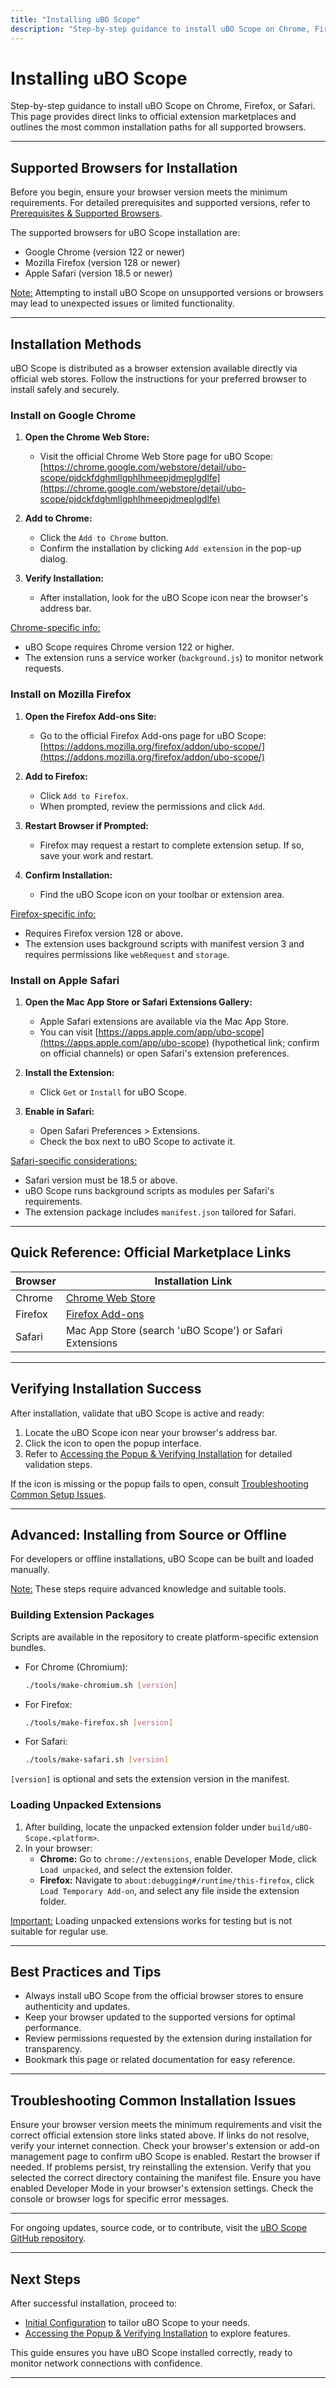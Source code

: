 ```yaml
---
title: "Installing uBO Scope"
description: "Step-by-step guidance to install uBO Scope on Chrome, Firefox, or Safari. Includes direct links to official extension marketplaces, and references to the most common installation paths for all supported browsers."
---
```


# Installing uBO Scope

Step-by-step guidance to install uBO Scope on Chrome, Firefox, or Safari. This page provides direct links to official extension marketplaces and outlines the most common installation paths for all supported browsers.

---

## Supported Browsers for Installation

Before you begin, ensure your browser version meets the minimum requirements. For detailed prerequisites and supported versions, refer to [Prerequisites & Supported Browsers](/getting-started/installation-setup/prerequisites-system-requirements).

The supported browsers for uBO Scope installation are:

- Google Chrome (version 122 or newer)
- Mozilla Firefox (version 128 or newer)
- Apple Safari (version 18.5 or newer)

<u>Note:</u> Attempting to install uBO Scope on unsupported versions or browsers may lead to unexpected issues or limited functionality.

---

## Installation Methods

uBO Scope is distributed as a browser extension available directly via official web stores. Follow the instructions for your preferred browser to install safely and securely.

### Install on Google Chrome

1. **Open the Chrome Web Store:**
   - Visit the official Chrome Web Store page for uBO Scope: [https://chrome.google.com/webstore/detail/ubo-scope/pjdckfdghmllgphlhmeepjdmeplgdlfe](https://chrome.google.com/webstore/detail/ubo-scope/pjdckfdghmllgphlhmeepjdmeplgdlfe)

2. **Add to Chrome:**
   - Click the `Add to Chrome` button.
   - Confirm the installation by clicking `Add extension` in the pop-up dialog.

3. **Verify Installation:**
   - After installation, look for the uBO Scope icon near the browser's address bar.

<u>Chrome-specific info:</u>

- uBO Scope requires Chrome version 122 or higher.
- The extension runs a service worker (`background.js`) to monitor network requests.

### Install on Mozilla Firefox

1. **Open the Firefox Add-ons Site:**
   - Go to the official Firefox Add-ons page for uBO Scope: [https://addons.mozilla.org/firefox/addon/ubo-scope/](https://addons.mozilla.org/firefox/addon/ubo-scope/)

2. **Add to Firefox:**
   - Click `Add to Firefox`.
   - When prompted, review the permissions and click `Add`.

3. **Restart Browser if Prompted:**
   - Firefox may request a restart to complete extension setup. If so, save your work and restart.

4. **Confirm Installation:**
   - Find the uBO Scope icon on your toolbar or extension area.

<u>Firefox-specific info:</u>

- Requires Firefox version 128 or above.
- The extension uses background scripts with manifest version 3 and requires permissions like `webRequest` and `storage`.

### Install on Apple Safari

1. **Open the Mac App Store or Safari Extensions Gallery:**
   - Apple Safari extensions are available via the Mac App Store.
   - You can visit [https://apps.apple.com/app/ubo-scope](https://apps.apple.com/app/ubo-scope) (hypothetical link; confirm on official channels) or open Safari's extension preferences.

2. **Install the Extension:**
   - Click `Get` or `Install` for uBO Scope.

3. **Enable in Safari:**
   - Open Safari Preferences > Extensions.
   - Check the box next to uBO Scope to activate it.

<u>Safari-specific considerations:</u>

- Safari version must be 18.5 or above.
- uBO Scope runs background scripts as modules per Safari's requirements.
- The extension package includes `manifest.json` tailored for Safari.

---

## Quick Reference: Official Marketplace Links

| Browser       | Installation Link                                              |
|---------------|---------------------------------------------------------------|
| Chrome        | [Chrome Web Store](https://chrome.google.com/webstore/detail/ubo-scope/pjdckfdghmllgphlhmeepjdmeplgdlfe) |
| Firefox       | [Firefox Add-ons](https://addons.mozilla.org/firefox/addon/ubo-scope/)                               |
| Safari        | Mac App Store (search 'uBO Scope') or Safari Extensions                                |

---

## Verifying Installation Success

After installation, validate that uBO Scope is active and ready:

1. Locate the uBO Scope icon near your browser's address bar.
2. Click the icon to open the popup interface.
3. Refer to [Accessing the Popup & Verifying Installation](/getting-started/first-steps-usage-validation/accessing-popup-verifying-install) for detailed validation steps.

If the icon is missing or the popup fails to open, consult [Troubleshooting Common Setup Issues](/getting-started/first-steps-usage-validation/troubleshooting-common-setup-issues).

---

## Advanced: Installing from Source or Offline

For developers or offline installations, uBO Scope can be built and loaded manually.

<u>Note:</u> These steps require advanced knowledge and suitable tools.

### Building Extension Packages

Scripts are available in the repository to create platform-specific extension bundles.

- For Chrome (Chromium):
  ```bash
  ./tools/make-chromium.sh [version]
  ```
- For Firefox:
  ```bash
  ./tools/make-firefox.sh [version]
  ```
- For Safari:
  ```bash
  ./tools/make-safari.sh [version]
  ```

`[version]` is optional and sets the extension version in the manifest.

### Loading Unpacked Extensions

1. After building, locate the unpacked extension folder under `build/uBO-Scope.<platform>`.
2. In your browser:
   - **Chrome:** Go to `chrome://extensions`, enable Developer Mode, click `Load unpacked`, and select the extension folder.
   - **Firefox:** Navigate to `about:debugging#/runtime/this-firefox`, click `Load Temporary Add-on`, and select any file inside the extension folder.

<u>Important:</u> Loading unpacked extensions works for testing but is not suitable for regular use.

---

## Best Practices and Tips

- Always install uBO Scope from the official browser stores to ensure authenticity and updates.
- Keep your browser updated to the supported versions for optimal performance.
- Review permissions requested by the extension during installation for transparency.
- Bookmark this page or related documentation for easy reference.

---

## Troubleshooting Common Installation Issues

<AccordionGroup title="Common Installation Issues and Solutions">
<Accordion title="Installation Button or Link is Missing">
Ensure your browser version meets the minimum requirements and visit the correct official extension store links stated above.
If links do not resolve, verify your internet connection.
</Accordion>
<Accordion title="Extension Icon Not Appearing After Installation">
Check your browser's extension or add-on management page to confirm uBO Scope is enabled.
Restart the browser if needed.
If problems persist, try reinstalling the extension.
</Accordion>
<Accordion title="Error Loading Unpacked Extension">
Verify that you selected the correct directory containing the manifest file.
Ensure you have enabled Developer Mode in your browser's extension settings.
Check the console or browser logs for specific error messages.
</Accordion>
</AccordionGroup>

---

For ongoing updates, source code, or to contribute, visit the [uBO Scope GitHub repository](https://github.com/gorhill/uBO-Scope).

---

## Next Steps

After successful installation, proceed to:

- [Initial Configuration](/getting-started/installation-setup/initial-configuration) to tailor uBO Scope to your needs.
- [Accessing the Popup & Verifying Installation](/getting-started/first-steps-usage-validation/accessing-popup-verifying-install) to explore features.

This guide ensures you have uBO Scope installed correctly, ready to monitor network connections with confidence.

---